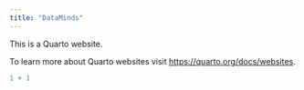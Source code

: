 ---
title: "DataMinds"
---

This is a Quarto website.

To learn more about Quarto websites visit <https://quarto.org/docs/websites>.

```{r}
1 + 1
```
